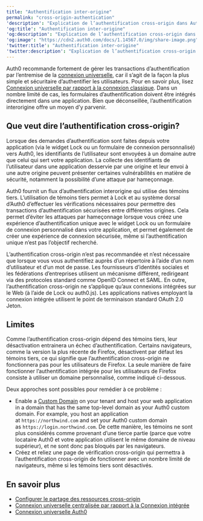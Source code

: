 ```yaml
---
title: "Authentification inter-origine"
permalink: "cross-origin-authentication"
'description': "Explication de l’authentification cross-origin dans Auth0 et de sa compatibilité avec les navigateurs"
'og:title': "Authentification inter-origine"
'og:description': "Explication de l’authentification cross-origin dans Auth0 et de sa compatibilité avec les navigateurs"
'og:image': "https://cdn2.auth0.com/docs/1.14567.0/img/share-image.png"
'twitter:title': "Authentification inter-origine"
'twitter:description': "Explication de l’authentification cross-origin dans Auth0 et de sa compatibilité avec les navigateurs"
---
```


Auth0 recommande fortement de gérer les transactions d’authentification par l’entremise de la [connexion universelle](/docs/fr-ca/authenticate/login/auth0-universal-login), car il s’agit de la façon la plus simple et sécuritaire d’authentifier les utilisateurs. Pour en savoir plus, lisez [Connexion universelle par rapport à la connexion classique](/docs/fr-ca/authenticate/login/universal-vs-embedded-login). Dans un nombre limité de cas, les formulaires d’authentification doivent être intégrés directement dans une application. Bien que déconseillée, l’authentification interorigine offre un moyen d’y parvenir.

## Que veut dire l’authentification cross-origin?

Lorsque des demandes d’authentification sont faites depuis votre application (via le widget Lock ou un formulaire de connexion personnalisé) vers Auth0, les identifiants de l’utilisateur sont envoyées à un domaine autre que celui qui sert votre application. La collecte des identifiants de l’utilisateur dans une application desservie par une origine et leur envoi à une autre origine peuvent présenter certaines vulnérabilités en matière de sécurité, notamment la possibilité d’une attaque par hameçonnage.

Auth0 fournit un flux d’authentification interorigine qui utilise des témoins tiers. L’utilisation de témoins tiers permet à Lock et au système dorsal d’Auth0 d’effectuer les vérifications nécessaires pour permettre des transactions d’authentification sécurisées entre différentes origines. Cela permet d’éviter les attaques par hameçonnage lorsque vous créez une expérience d’authentification unique avec le widget Lock ou un formulaire de connexion personnalisé dans votre application, et permet également de créer une expérience de connexion sécurisée, même si l’authentification unique n’est pas l’objectif recherché.

L’authentification cross-origin n’est pas recommandée et n’est nécessaire que lorsque vous vous authentifiez auprès d’un répertoire à l’aide d’un nom d’utilisateur et d’un mot de passe. Les fournisseurs d’identités sociales et les fédérations d’entreprises utilisent un mécanisme différent, redirigeant via des protocoles standard comme <Tooltip href="/docs/fr-ca/glossary?term=openid" tip="OpenID
Norme ouverte d’authentification qui permet aux applications de vérifier l’identité des utilisateurs sans avoir à collecter leurs informations de connexion." cta="Voir le glossaire">OpenID</Tooltip> Connect et <Tooltip href="/docs/fr-ca/glossary?term=security-assertion-markup-language" tip="Security Assertion Markup Language (SAML)
Protocole normalisé permettant à deux parties d’échanger des informations d’authentification sans mot de passe." cta="Voir le glossaire">SAML</Tooltip>. En outre, l’authentification cross-origin ne s’applique qu’aux connexions intégrées sur le Web (à l’aide de Lock ou auth0.js). Les applications natives employant la connexion intégrée utilisent le point de terminaison standard <Tooltip href="/docs/fr-ca/glossary?term=oath2" tip="OAuth 2.0
Cadre d’applications d’autorisation qui définit les protocoles d’autorisation et les flux de production." cta="Voir le glossaire">OAuth 2.0</Tooltip> Jeton.

## Limites

Comme l’authentification cross-origin dépend des témoins tiers, leur désactivation entrainera un échec d’authentification. Certains navigateurs, comme la version la plus récente de Firefox, désactivent par défaut les témoins tiers, ce qui signifie que l’authentification cross-origin ne fonctionnera pas pour les utilisateurs de Firefox. La seule manière de faire fonctionner l’authentification intégrée pour les utilisateurs de Firefox consiste à utiliser un domaine personnalisé, comme indiqué ci-dessous.

Deux approches sont possibles pour remédier à ce problème :

* Enable a [Custom Domain](/docs/fr-ca/customize/custom-domains) on your tenant and host your web application in a domain that has the same top-level domain as your Auth0 <Tooltip href="/docs/fr-ca/glossary?term=custom-domain" tip="Domaine personnalisé
Domaine tiers avec un nom spécialisé ou reflétant votre marque." cta="Voir le glossaire">custom domain</Tooltip>. For example, you host an application at `https://northwind.com` and set your Auth0 custom domain as `https://login.northwind.com`. De cette manière, les témoins ne sont plus considérés comme provenant d’une tierce partie (parce que votre locataire Auth0 et votre application utilisent le même domaine de niveau supérieur), et ne sont donc pas bloqués par les navigateurs.
* Créez et reliez une page de vérification cross-origin qui permettra à l’authentification cross-origin de fonctionner avec un nombre limité de navigateurs, même si les témoins tiers sont désactivés.

## En savoir plus

* [Configurer le partage des ressources cross-origin](/docs/fr-ca/get-started/applications/set-up-cors)
* [Connexion universelle centralisée par rapport à la Connexion intégrée](/docs/fr-ca/authenticate/login/universal-vs-embedded-login)
* [Connexion universelle Auth0](/docs/fr-ca/authenticate/login/auth0-universal-login)